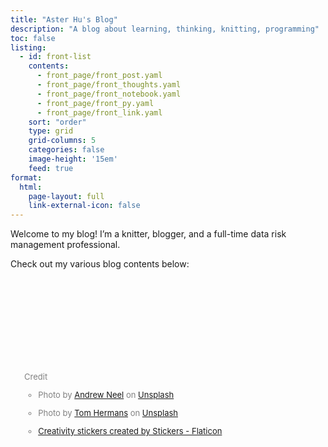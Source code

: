 ```yaml
---
title: "Aster Hu's Blog"
description: "A blog about learning, thinking, knitting, programming"
toc: false
listing:
  - id: front-list
    contents: 
      - front_page/front_post.yaml
      - front_page/front_thoughts.yaml
      - front_page/front_notebook.yaml
      - front_page/front_py.yaml
      - front_page/front_link.yaml
    sort: "order"
    type: grid
    grid-columns: 5
    categories: false
    image-height: '15em'
    feed: true
format:
  html:
    page-layout: full
    link-external-icon: false
---
```


<!-- ::: {.grid} -->

<!-- ::: {.g-col-12} -->
Welcome to my blog️! I'm a knitter, blogger, and a full-time data risk management professional. 

Check out my various blog contents below:

::: {#front-list}
:::

<!-- ::: -->

<!-- ::: -->
<br><br><br><br><br><br><br><br>



<ul style="color: grey; font-size:13px;">
  
Credit

- Photo by <a href="https://unsplash.com/@andrewtneel?utm_content=creditCopyText&utm_medium=referral&utm_source=unsplash">Andrew Neel</a> on <a href="https://unsplash.com/photos/macbook-pro-white-ceramic-mugand-black-smartphone-on-table-cckf4TsHAuw?utm_content=creditCopyText&utm_medium=referral&utm_source=unsplash">Unsplash</a>


- Photo by <a href="https://unsplash.com/@tomhermans?utm_content=creditCopyText&utm_medium=referral&utm_source=unsplash">Tom Hermans</a> on <a href="https://unsplash.com/photos/book-lot-on-table-9BoqXzEeQqM?utm_content=creditCopyText&utm_medium=referral&utm_source=unsplash">Unsplash</a>

- <a href="https://www.flaticon.com/free-stickers/creativity" title="creativity stickers">Creativity stickers created by Stickers - Flaticon</a>

</ul>

